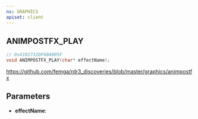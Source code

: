```yaml
---
ns: GRAPHICS
apiset: client
---
```

## ANIMPOSTFX_PLAY

```c
// 0x4102732DF6B4005F
void ANIMPOSTFX_PLAY(char* effectName);
```

https://github.com/femga/rdr3_discoveries/blob/master/graphics/animpostfx

## Parameters
* **effectName**: